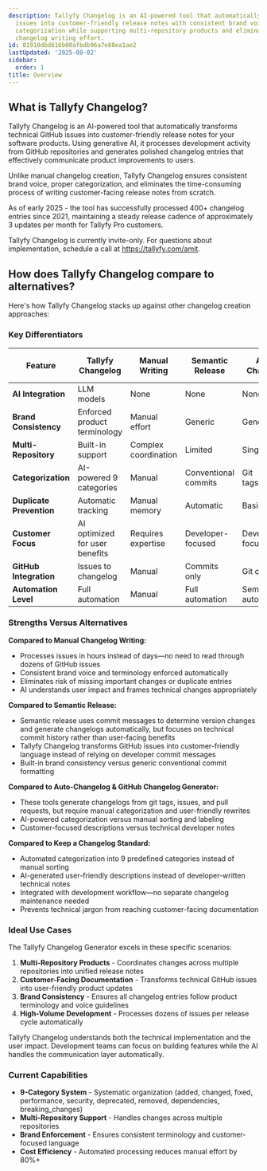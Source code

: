 ```yaml
---
description: Tallyfy Changelog is an AI-powered tool that automatically converts GitHub
  issues into customer-friendly release notes with consistent brand voice and proper
  categorization while supporting multi-repository products and eliminating manual
  changelog writing effort.
id: 01910dbd616b00afbdb96a7e88ea1ae2
lastUpdated: '2025-08-02'
sidebar:
  order: 1
title: Overview
---
```


## What is Tallyfy Changelog?

Tallyfy Changelog is an AI-powered tool that automatically transforms technical GitHub issues into customer-friendly release notes for your software products. Using generative AI, it processes development activity from GitHub repositories and generates polished changelog entries that effectively communicate product improvements to users.

Unlike manual changelog creation, Tallyfy Changelog ensures consistent brand voice, proper categorization, and eliminates the time-consuming process of writing customer-facing release notes from scratch.

As of early 2025 - the tool has successfully processed 400+ changelog entries since 2021, maintaining a steady release cadence of approximately 3 updates per month for Tallyfy Pro customers.

Tallyfy Changelog is currently invite-only. For questions about implementation, schedule a call at https://tallyfy.com/amit.

## How does Tallyfy Changelog compare to alternatives?

Here's how Tallyfy Changelog stacks up against other changelog creation approaches:

### Key Differentiators

| Feature | Tallyfy Changelog | Manual Writing | Semantic Release | Auto-Changelog | GitHub Changelog Generator | Keep a Changelog |
|---------|------------------|----------------|------------------|-----------------|---------------------------|------------------|
| **AI Integration** | LLM models | None | None | None | None | None |
| **Brand Consistency** | Enforced product terminology | Manual effort | Generic | Generic | Generic | Manual effort |
| **Multi-Repository** | Built-in support | Complex coordination | Limited | Single repo | Single repo | Manual |
| **Categorization** | AI-powered 9 categories | Manual | Conventional commits | Git tags/commits | Labels/issues | Manual |
| **Duplicate Prevention** | Automatic tracking | Manual memory | Automatic | Basic | Basic | Manual |
| **Customer Focus** | AI optimized for user benefits | Requires expertise | Developer-focused | Developer-focused | Developer-focused | Manual |
| **GitHub Integration** | Issues to changelog | Manual | Commits only | Git commits | Issues/PRs/tags | Manual |
| **Automation Level** | Full automation | Manual | Full automation | Semi-automated | Semi-automated | Manual |

### Strengths Versus Alternatives

**Compared to Manual Changelog Writing:**
- Processes issues in hours instead of days—no need to read through dozens of GitHub issues
- Consistent brand voice and terminology enforced automatically
- Eliminates risk of missing important changes or duplicate entries
- AI understands user impact and frames technical changes appropriately

**Compared to Semantic Release:**
- Semantic release uses commit messages to determine version changes and generate changelogs automatically, but focuses on technical commit history rather than user-facing benefits
- Tallyfy Changelog transforms GitHub issues into customer-friendly language instead of relying on developer commit messages
- Built-in brand consistency versus generic conventional commit formatting

**Compared to Auto-Changelog & GitHub Changelog Generator:**
- These tools generate changelogs from git tags, issues, and pull requests, but require manual categorization and user-friendly rewrites
- AI-powered categorization versus manual sorting and labeling
- Customer-focused descriptions versus technical developer notes

**Compared to Keep a Changelog Standard:**
- Automated categorization into 9 predefined categories instead of manual sorting
- AI-generated user-friendly descriptions instead of developer-written technical notes
- Integrated with development workflow—no separate changelog maintenance needed
- Prevents technical jargon from reaching customer-facing documentation

### Ideal Use Cases

The Tallyfy Changelog Generator excels in these specific scenarios:

1. **Multi-Repository Products** - Coordinates changes across multiple repositories into unified release notes
2. **Customer-Facing Documentation** - Transforms technical GitHub issues into user-friendly product updates
3. **Brand Consistency** - Ensures all changelog entries follow product terminology and voice guidelines
4. **High-Volume Development** - Processes dozens of issues per release cycle automatically

Tallyfy Changelog understands both the technical implementation and the user impact. Development teams can focus on building features while the AI handles the communication layer automatically.

### Current Capabilities

- **9-Category System** - Systematic organization (added, changed, fixed, performance, security, deprecated, removed, dependencies, breaking_changes)
- **Multi-Repository Support** - Handles changes across multiple repositories
- **Brand Enforcement** - Ensures consistent terminology and customer-focused language
- **Cost Efficiency** - Automated processing reduces manual effort by 80%+